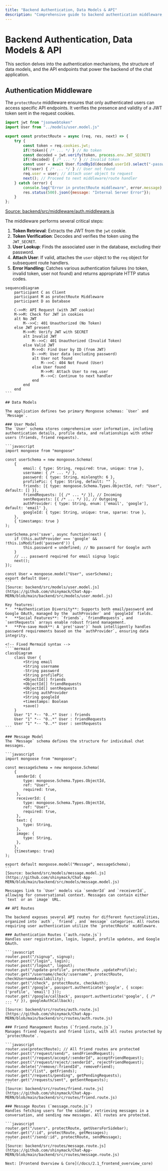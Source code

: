 ```yaml
---
title: "Backend Authentication, Data Models & API"
description: "Comprehensive guide to backend authentication middleware, Mongoose data models for User and Message, and the defined API routes for user management, friends, and messaging."
---
```

<TOC />

# Backend Authentication, Data Models & API

This section delves into the authentication mechanisms, the structure of data models, and the API endpoints that power the backend of the chat application.

## Authentication Middleware

The `protectRoute` middleware ensures that only authenticated users can access specific API endpoints. It verifies the presence and validity of a JWT token sent in the request cookies.

```javascript
import jwt from "jsonwebtoken"
import User from "../models/user.model.js"

export const protectRoute = async (req, res, next) => {
    try {
        const token = req.cookies.jwt;
        if(!token){ /* ... */ } // No token
        const decoded = jwt.verify(token, process.env.JWT_SECRET)
        if(!decoded) { /* ... */ } // Invalid token
        const user = await User.findById(decoded.userId).select("-password");
        if(!user) { /* ... */ } // User not found
        req.user = user; // Attach user object to request
        next(); // Proceed to next middleware/route handler
    } catch (error) {
        console.log("Error in protectRoute middleware", error.message);
        res.status(500).json({message: "Internal Server Error"});
    }
};
```
[Source: backend/src/middleware/auth.middleware.js](https://github.com/shinymack/Chat-App-MERN/blob/main/backend/src/middleware/auth.middleware.js)

The middleware performs several critical steps:
1.  **Token Retrieval**: Extracts the JWT from the `jwt` cookie.
2.  **Token Verification**: Decodes and verifies the token using the `JWT_SECRET`.
3.  **User Lookup**: Finds the associated user in the database, excluding their password.
4.  **Attach User**: If valid, attaches the `user` object to the `req` object for subsequent route handlers.
5.  **Error Handling**: Catches various authentication failures (no token, invalid token, user not found) and returns appropriate HTTP status codes.

<!-- Fixed Mermaid syntax -->
````mermaid
sequenceDiagram
    participant C as Client
    participant M as protectRoute Middleware
    participant D as Database

    C->>M: API Request (with JWT cookie)
    M->>M: Check for JWT in cookies
    alt No JWT
        M-->>C: 401 Unauthorized (No Token)
    else JWT present
        M->>M: Verify JWT with SECRET
        alt Invalid JWT
            M-->>C: 401 Unauthorized (Invalid Token)
        else Valid JWT
            M->>D: Find User by ID (from JWT)
            D-->>M: User data (excluding password)
            alt User not found
                M-->>C: 404 Not Found (User)
            else User found
                M->>M: Attach User to req.user
                M-->>C: Continue to next handler
            end
        end
    end
```

## Data Models

The application defines two primary Mongoose schemas: `User` and `Message`.

### User Model
The `User` schema stores comprehensive user information, including authentication details, profile data, and relationships with other users (friends, friend requests).

```javascript
import mongoose from "mongoose"

const userSchema = new mongoose.Schema(
    {
        email: { type: String, required: true, unique: true },
        username: { /* ... */ },
        password: { type: String, minlength: 6 },
        profilePic: { type: String, default: "" },
        friends: [{ type: mongoose.Schema.Types.ObjectId, ref: "User", default: [] }],
        friendRequests: [{ /* ... */ }], // Incoming
        sentRequests: [{ /* ... */ }], // Outgoing
        authProvider: { type: String, enum: ['email', 'google'], default: 'email' },
        googleId: { type: String, unique: true, sparse: true },
    },
    { timestamps: true }
);

userSchema.pre('save', async function(next) {
    if (this.authProvider === 'google' && !this.isModified('password')) {
        this.password = undefined; // No password for Google auth
    }
    // ... password required for email signup logic
    next();
});

const User = mongoose.model("User", userSchema);
export default User;
```
[Source: backend/src/models/user.model.js](https://github.com/shinymack/Chat-App-MERN/blob/main/backend/src/models/user.model.js)

Key features:
*   **Authentication Diversity**: Supports both email/password and Google OAuth, managed by the `authProvider` and `googleId` fields.
*   **Social Features**: `friends`, `friendRequests`, and `sentRequests` arrays enable robust friend management.
*   **Pre-save Hook**: A `pre('save')` hook intelligently handles password requirements based on the `authProvider`, ensuring data integrity.

<!-- Fixed Mermaid syntax -->
````mermaid
classDiagram
    class User {
        +String email
        +String username
        -String password
        +String profilePic
        +ObjectId[] friends
        +ObjectId[] friendRequests
        +ObjectId[] sentRequests
        +String authProvider
        +String googleId
        +timestamps: Boolean
        +save()
    }
    User "1" *-- "0..*" User : friends
    User "1" *-- "0..*" User : friendRequests
    User "1" *-- "0..*" User : sentRequests
```

### Message Model
The `Message` schema defines the structure for individual chat messages.

```javascript
import mongoose from "mongoose";

const messageSchema = new mongoose.Schema(
    {
     senderId: {
        type: mongoose.Schema.Types.ObjectId,
        ref: "User",
        required: true,
     },
     receiverId: {
        type: mongoose.Schema.Types.ObjectId,
        ref: "User",
        required: true,
     },
     text: {
        type: String,
     },
     image: {
        type: String,
     },
    },
    {timestamps: true}
);

export default mongoose.model("Message", messageSchema);
```
[Source: backend/src/models/message.model.js](https://github.com/shinymack/Chat-App-MERN/blob/main/backend/src/models/message.model.js)

Messages link to `User` models via `senderId` and `receiverId`, allowing for conversational context. Messages can contain either `text` or an `image` URL.

## API Routes

The backend exposes several API routes for different functionalities, organized into `auth`, `friend`, and `message` categories. All routes requiring user authentication utilize the `protectRoute` middleware.

### Authentication Routes (`auth.route.js`)
Handles user registration, login, logout, profile updates, and Google OAuth.

```javascript
router.post("/signup", signup);
router.post("/login", login);
router.post("/logout", logout);
router.put("/update-profile", protectRoute ,updateProfile);
router.get("/username/check/:username", protectRoute, checkUsernameAvailability);
router.get("/check", protectRoute, checkAuth);
router.get('/google', passport.authenticate('google', { scope: ['profile', 'email'] }));
router.get('/google/callback', passport.authenticate('google', { /* ... */ }), googleAuthCallback);
```
[Source: backend/src/routes/auth.route.js](https://github.com/shinymack/Chat-App-MERN/blob/main/backend/src/routes/auth.route.js)

### Friend Management Routes (`friend.route.js`)
Manages friend requests and friend lists, with all routes protected by `protectRoute`.

```javascript
router.use(protectRoute); // All friend routes are protected
router.post("/request/send/", sendFriendRequest);
router.post("/request/accept/:senderId", acceptFriendRequest);
router.post("/request/reject/:senderId", rejectFriendRequest);
router.delete("/remove/:friendId", removeFriend);
router.get("/list", getFriends);
router.get("/requests/pending", getPendingRequests);
router.get("/requests/sent", getSentRequests);
```
[Source: backend/src/routes/friend.route.js](https://github.com/shinymack/Chat-App-MERN/blob/main/backend/src/routes/friend.route.js)

### Message Routes (`message.route.js`)
Handles fetching users for the sidebar, retrieving messages in a conversation, and sending new messages. All routes are protected.

```javascript
router.get("/users", protectRoute, getUsersForSidebar);
router.get("/:id", protectRoute, getMessages);
router.post("/send/:id", protectRoute, sendMessage);
```
[Source: backend/src/routes/message.route.js](https://github.com/shinymack/Chat-App-MERN/blob/main/backend/src/routes/message.route.js)

Next: [Frontend Overview & Core](/docs/2.1_frontend_overview_core)